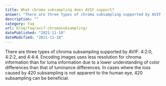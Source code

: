 ```yaml
---
title: What chroma subsampling does AVIF support?
answer: "There are three types of chroma subsampling supported by AVIF: 4:2:0, 4:2:2, and 4:4:4. Encoding images uses less resolution for chroma information than for luma information due to a lower understanding of color differences than that of luminance differences. In cases where the loss caused by 420 subsampling is not apparent to the human eye, 420 subsampling can be beneficial."
description: ""
category: faq
url: blog/faq/avif-chromasubsampling/
datePublished: "2021-11-18"
dateModified: "2021-11-18"
---
```


There are three types of chroma subsampling supported by AVIF: 4:2:0, 4:2:2, and 4:4:4. Encoding images uses less resolution for chroma information than for luma information due to a lower understanding of color differences than that of luminance differences. In cases where the loss caused by 420 subsampling is not apparent to the human eye, 420 subsampling can be beneficial.
